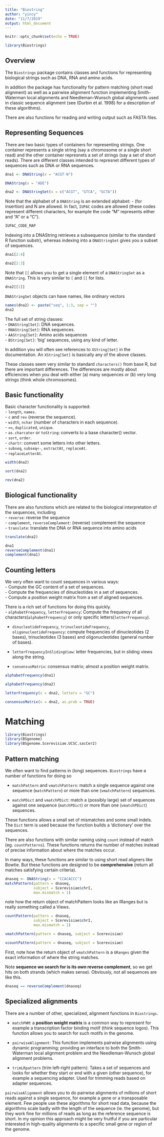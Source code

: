 ```yaml
---
title: "Biostring"
author: "yincy"
date: "11/7/2019"
output: html_document
---
```


```r
knitr::opts_chunk$set(echo = TRUE)
```

```r
library(Biostrings)
```


## Overview  
The `Biostrings` package contains classes and functions for representing biological strings such as DNA, RNA and amino acids.   

In addition the package has functionality for pattern matching (short read alignment) as well as a pairwise alignment function implementing Smith-Waterman local alignments and Needleman-Wunsch global alignments used in classic sequence alignment (see (Durbin et al. 1998) for a description of these algorithms).   

There are also functions for reading and writing output such as FASTA files.  


## Representing Sequences  
There are two basic types of containers for representing strings. One container represents a single string (say a chromosome or a single short read) and the other container represnets a set of strings (say a set of short reads). There are different classes intended to represnet different types of sequences such as DNA or RNA sequences.  

```r
dna1 <- DNAString(x = "ACGT-N")
```

```r
DNAString(x = "ADE")
```


```r
dna2 <- DNAStringSet(x = c("ACGT", "GTCA", "GCTA"))
```

Note that the alphabet of a `DNAString` is an extended alphabet: - (for insertion) and N are allowed. In fact, `IUPAC` codes are allowed (these codes represent different characters, for example the code “M” represents either and “A” or a “C”).  

```r
IUPAC_CODE_MAP
```


Indexing into a DNAString retrieves a subsequence (similar to the standard R function substr), whereas indexing into a `DNAStringSet` gives you a subset of sequences.  

```r
dna1[2:4]
```

```r
dna2[2:3]
```

Note that `[[` allows you to get a single element of a `DNAStringSet` as a `DNAString`. This is very similar to `[` and `[[` for lists.  

```r
dna2[[1]]
```


`DNAStringSet` objects can have names, like ordinary vectors  
```r
names(dna2) <- paste("seq", 1:3, sep = "")
dna2
```


The full set of string classes:  
- `DNAString[Set]`: DNA sequences.  
- `RNAString[Set]`: RNA sequences.  
- `AAString[Set]`: Amino acids sequences  
- `BString[Set]`: 'big' sequences, using any kind of letter.  

In addition you will often see references to `XString[Set]` in the documentation. An `XString[Set]` is basically any of the above classes.  

These classes seem very similar to standard `characters()` from base R, but there are important differences. The differences are mostly about efficiencies when you deal with either (a) many sequences or (b) very long strings (think whole chromosomes).  


## Basic functionality  
Basic character functionality is supported:  
- `length`, `names`.  
- `c` and `rev` (reverse the sequence).  
- `width`, `nchar` (number of characters in each sequence).  
- `==`, `duplicated`, `unique`.  
- `as.charcater` or `toString`: converts to a base character() vector.  
- `sort`, `order`.  
- `chartr`: convert some letters into other letters.  
- `subseq`, `subseq<-`, `extractAt`, `replaceAt`.  
- `replaceLetterAt`.  

```r
width(dna2)
```


```r
sort(dna2)
```

```r
rev(dna2)
```

## Biological functionality  
There are also functions which are related to the biological interpretation of the sequences, including  
- `reverse`: reverse the sequence  
- `complement`, `reverseComplement`: (reverse) complement the sequence  
- `translate`: translate the DNA or RNA sequence into amino acids  


```r
translate(dna2)
```

```r
dna1
reverseComplement(dna1)
complement(dna1)
```


## Counting letters  
We very often want to count sequences in various ways:  
- Compute the GC content of a set of sequences.  
- Compute the frequencies of dinucleotides in a set of sequences.  
- Compute a position weight matrix from a set of aligned sequences.  


There is a rich set of functions for doing this quickly.  
- `alphabetFrequency`, `letterFrequency`: Compute the frequency of all characters(`alphabetFrequency`) or only specific letters(`letterFrequency`).  

- `dinucleotideFrequency`, `trinucleotideFrequency`, `oligonucleotideFrequency`: compute frequencies of dinucleotides (2 bases), trinucleotides (3 bases) and oligonucleotides (general number of bases).  

- `letterFrequencyInSlidingView`: letter frequencies, but in sliding views along the string.  

- `consensusMatrix`: consensus matrix; almost a position weight matrix.  

```r
alphabetFrequency(dna1)
```


```r
alphabetFrequency(dna2)
```

```r
letterFrequency(x = dna2, letters = "GC")
```


```r
consensusMatrix(x = dna2, as.prob = TRUE)
```


# Matching  
```r
library(Biostrings)
library(BSgenome)
library(BSgenome.Scerevisiae.UCSC.sacCer2)
```


## Pattern matching  
We often want to find patterns in (long) sequences. `Biostrings` have a number of functions for doing so  

- `matchPattern` and `vmatchPattern`: match a single sequence against one sequence (`matchPattern`) or more than one (`vmatchPattern`) sequences.  

- `matchPDict` and `vmatchPDict`: match a (possibly large) set of sequences against one sequence (`matchPDict`) or more than one (`vmatchPDict`) sequences.  

These functions allows a small set of mismatches and some small indels. The `Dict` term is used because the function builds a 'dictionary' over the sequences.  

There are also functions with similar naming using `count` instead of match (eg. `countPatterns`). These functions returns the number of matches instead of precise information about where the matches occur.  

In many ways, these functions are similar to using short read aligners like Bowtie. But these functions are designed to be **comprehensive** (return all matches satisfying certain criteria).  

```r
dnaseq <- DNAString(x = "CCACACCC")
matchPattern(pattern = dnaseq, 
             subject = Scerevisiae$chrI,
             max.mismatch = 1)
```
note how the return object of matchPattern looks like an IRanges but is really something called a Views.  


```r
countPattern(pattern = dnaseq, 
             subject = Scerevisiae$chrI,
             max.mismatch = 1)
```


```r
vmatchPattern(pattern = dnaseq, subject = Scerevisiae)
```

```r
vcountPattern(pattern = dnaseq, subject = Scerevisiae)
```

First, note how the return object of `vmatchPattern` is a `GRanges` given the exact information of where the string matches.  

Note **sequence we search for is its own reverse complement**, so we get hits on both strands (which makes sense). Obviously, not all sequences are like this.  
```r
dnaseq == reverseComplement(dnaseq)
```


## Specialized alignments  
There are a number of other, specialized, alignment functions in `Biostrings`.  

- `matchPWM`: a **position weight matrix** is a common way to represent for example a transcription factor binding motif (think sequence logos). This function allows you to search for such motifs in the genome.  

- `pairwiseAlignment`: This function implements pairwise alignments using dynamic programming; providing an interface to both the Smith-Waterman local alignment problem and the Needleman-Wunsch global alignment problems.  

- `trimLRpattern` (trim left-right pattern): Takes a set of sequences and looks for whether they start or end with a given (other sequence), for example a sequencing adapter. Used for trimming reads based on adapter sequences.  


`pairwiseAlignment` allows you to do pairwise alignments of millions of short reads against a single sequence, for example a gene or a transposable element. Few people use these algorithms for short read data, because the algorithms scale badly with the length of the sequence (ie. the genome), but they work fine for millions of reads as long as the reference sequence is short. In my opinion this approach might be very fruitful if you are particular interested in high-quality alignments to a specific small gene or region of the genome.  



